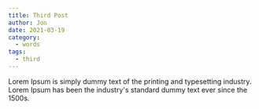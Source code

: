 ```yaml
---
title: Third Post
author: Jon
date: 2021-03-19
category:
  - words
tags:
  - third
---
```


Lorem Ipsum is simply dummy text of the printing and typesetting industry. Lorem Ipsum has been the industry's standard dummy text ever since the 1500s.
